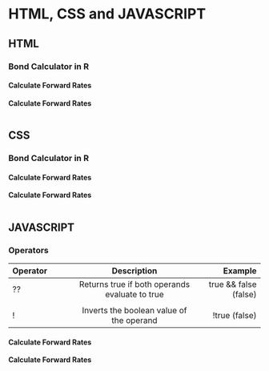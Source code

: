# HTML, CSS and JAVASCRIPT


## HTML
  
### Bond Calculator in R

#### Calculate Forward Rates

**Calculate Forward Rates**
  

```r

``` 

## CSS
  
### Bond Calculator in R

#### Calculate Forward Rates

**Calculate Forward Rates**
  

```r

``` 

## JAVASCRIPT

### Operators

| Operator    | Description               | Example | 
| :----------- | :----------------------: | -----------: |
| ??      | Returns true if both operands evaluate to true | true && false (false) |
| ||      | Returns true if either operand evaluates to true, otherwise false | if  (x == y || y > z) |
| !       | Inverts the boolean value of the operand | !true (false) |

#### Calculate Forward Rates

**Calculate Forward Rates**
  

```r

``` 
